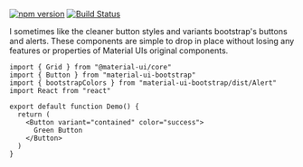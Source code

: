 
[![npm version](https://badge.fury.io/js/material-ui-bootstrap.svg)](https://badge.fury.io/js/material-ui-bootstrap)
[![Build Status](https://travis-ci.org/claytonfbell/material-ui-bootstrap.svg?branch=master)](https://travis-ci.org/claytonfbell/material-ui-bootstrap)

I sometimes like the cleaner button styles and variants bootstrap's buttons and alerts. These components are simple to drop in place without losing any features or properties of Material UIs original components.

<MUIBootstrapDemo />

```tsx
import { Grid } from "@material-ui/core"
import { Button } from "material-ui-bootstrap"
import { bootstrapColors } from "material-ui-bootstrap/dist/Alert"
import React from "react"

export default function Demo() {
  return (
    <Button variant="contained" color="success">
      Green Button
    </Button>
  )
}
```
